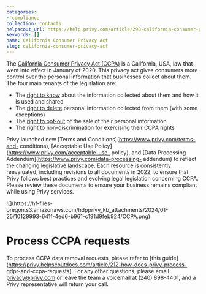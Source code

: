 ```yaml
---
categories:
- compliance
collection: contacts
helpscout_url: https://help.privy.com/article/298-california-consumer-privacy-act
keywords: []
name: California Consumer Privacy Act
slug: california-consumer-privacy-act
---
```

The [California Consumer Privacy Act (CCPA)](https://oag.ca.gov/privacy/ccpa)
is a California, USA, law that went into effect in January of 2020. This
privacy act gives consumers more control over the personal information that
businesses collect about them. The four main tenants of the legislation are:

  * The [right to know](https://oag.ca.gov/privacy/ccpa#sectionc) about the information collected about them and how it is used and shared
  * The [right to delete](https://oag.ca.gov/privacy/ccpa#sectione) personal information collected from them (with some exceptions)
  * The [right to opt-out](https://oag.ca.gov/privacy/ccpa#sectionb) of the sale of their personal information
  * The [right to non-discrimination](https://oag.ca.gov/privacy/ccpa#sectionf) for exercising their CCPA rights

Privy launched new [Terms and Conditions](https://www.privy.com/terms-and-
conditions), [Acceptable Use Policy](https://www.privy.com/acceptable-use-
policy), and [Data Processing Addendum](https://www.privy.com/data-processing-
addendum) to reflect the changing legislative landscape. Each resource is
consistently reevaluated, including revisions to all documents in 2022, to
ensure that Privy follows best practices and evolving legal legislation
concerning CCPA. Please review these documents to ensure your business remains
compliant while using Privy services.

![](https://hf-files-
oregon.s3.amazonaws.com/hdpprivy_kb_attachments/2024/01-25/10129993-641f-4ed6-b961-c191d9feb924/CCPA.png)

# Process CCPA requests

To process CCPA data removal requests, please refer to [this
guide](https://privy.helpscoutdocs.com/article/212-how-does-privy-process-
gdpr-and-ccpa-requests). For any other questions, please email
[privacy@privy.com](mailto:privacy@privy.com) or leave the team a voicemail at
(240) 898-4401, and a Privy representative will return your call.


